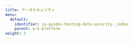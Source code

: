 ```yaml
---
title: データセキュリティ
menu:
  default:
    identifier: ja-guides-hosting-data-security-_index
    parent: w-b-platform
weight: 3
---
```


<Card
  title="独自の バケット を持ち込む (BYOB)"
  href="/ja/guides/hosting/data-security/secure-storage-connector/"
  arrow
/>
<Card
  title="BYOB に事前署名済みの URL を使用してアクセスする"
  href="/ja/guides/hosting/data-security/presigned-urls/"
  arrow
/>
<Card
  title="専用クラウドのための IP 許可リストを設定する"
  href="/ja/guides/hosting/data-security/ip-allowlisting/"
  arrow
/>
<Card
  title="専用クラウドへのプライベート接続を設定します"
  href="/ja/guides/hosting/data-security/private-connectivity/"
  arrow
/>
<Card
  title="専用クラウドでのデータ暗号化"
  href="/ja/guides/hosting/data-security/data-encryption/"
  arrow
/>